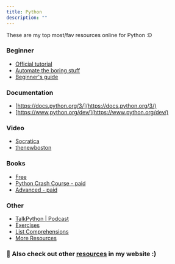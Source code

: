 ```yaml
---
title: Python
description: ""
---
```


These are my top most/fav resources online for Python :D

### Beginner

- [Official tutorial](https://docs.python.org/3/tutorial/)
- [Automate the boring stuff](https://automatetheboringstuff.com/)
- [Beginner's guide](https://wiki.python.org/moin/BeginnersGuide/NonProgrammers)

### Documentation

- [https://docs.python.org/3/](https://docs.python.org/3/)
- [https://www.python.org/dev/](https://www.python.org/dev/)

### Video

- [Socratica](https://youtube.com/playlist?list=PLi01XoE8jYohWFPpC17Z-wWhPOSuh8Er-)
- [thenewboston](https://www.youtube.com/playlist?list=PL6gx4Cwl9DGAcbMi1sH6oAMk4JHw91mC_)

### Books

- [Free](https://github.com/EbookFoundation/free-programming-books/blob/master/books/free-programming-books.md#python)
- [Python Crash Course - paid](https://amzn.to/3htgMJd)
- [Advanced - paid](https://wiki.python.org/moin/AdvancedBooks)

### Other

- [TalkPython | Podcast](https://talkpython.fm/episodes/all)
- [Exercises](http://www.practicepython.org/)
- [List Comprehensions](https://www.programiz.com/python-programming/list-comprehension)
- [More Resources](https://www.fullstackpython.com/best-python-resources.html)

 ### 🌟 Also check out other [resources](/blog/resources) in my website :)
